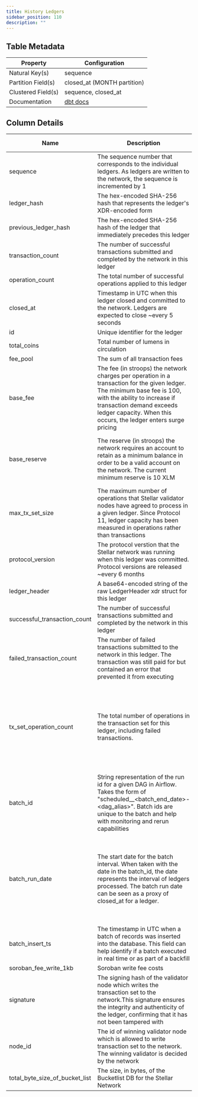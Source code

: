```yaml
---
title: History Ledgers
sidebar_position: 110
description: ""
---
```


<div className="scoped-data-dictionary-table">

## Table Metadata

| Property | Configuration |
| --- | --- |
| Natural Key(s) | sequence |
| Partition Field(s) | closed_at (MONTH partition) |
| Clustered Field(s) | sequence, closed_at |
| Documentation | [dbt docs](http://www.stellar-dbt-docs.com/#!/source/source.stellar_dbt_public.crypto_stellar.history_ledgers) |

## Column Details

| Name | Description | Data Type | Domain Values | Required? | Notes |
| --- | --- | --- | --- | --- | --- |
| sequence | The sequence number that corresponds to the individual ledgers. As ledgers are written to the network, the sequence is incremented by 1 | integer |  | Yes |  |
| ledger_hash | The hex-encoded SHA-256 hash that represents the ledger's XDR-encoded form | string |  | Yes |  |
| previous_ledger_hash | The hex-encoded SHA-256 hash of the ledger that immediately precedes this ledger | string |  | No |  |
| transaction_count | The number of successful transactions submitted and completed by the network in this ledger | integer |  | Yes | Defaults to 0 |
| operation_count | The total number of successful operations applied to this ledger | integer |  | Yes | Defaults to 0 |
| closed_at | Timestamp in UTC when this ledger closed and committed to the network. Ledgers are expected to close ~every 5 seconds | timestamp |  | Yes |  |
| id | Unique identifier for the ledger | integer |  | Yes |  |
| total_coins | Total number of lumens in circulation | integer |  | Yes |  |
| fee_pool | The sum of all transaction fees | integer |  | Yes |  |
| base_fee | The fee (in stroops) the network charges per operation in a transaction for the given ledger. The minimum base fee is 100, with the ability to increase if transaction demand exceeds ledger capacity. When this occurs, the ledger enters surge pricing | integer |  | Yes | The stroop is the fractional representation of a lumen (XLM). 1 stroop is 0.0000001 XLM. |
| base_reserve | The reserve (in stroops) the network requires an account to retain as a minimum balance in order to be a valid account on the network. The current minimum reserve is 10 XLM | integer | 5000000 100000000 | Yes | The stroop is the fractional representation of a lumen (XLM). 1 stroop is 0.0000001 XLM. |
| max_tx_set_size | The maximum number of operations that Stellar validator nodes have agreed to process in a given ledger. Since Protocol 11, ledger capacity has been measured in operations rather than transactions | integer | 50 - original max 500 1000 - current max | Yes |  |
| protocol_version | The protocol verstion that the Stellar network was running when this ledger was committed. Protocol versions are released ~every 6 months | integer | integers 1 - 19 (will increment) | Yes | Defaults to 0 |
| ledger_header | A base64-encoded string of the raw LedgerHeader xdr struct for this ledger | bytes |  | No |  |
| successful_transaction_count | The number of successful transactions submitted and completed by the network in this ledger | integer |  | No |  |
| failed_transaction_count | The number of failed transactions submitted to the network in this ledger. The transaction was still paid for but contained an error that prevented it from executing | integer |  | No |  |
| tx_set_operation_count | The total number of operations in the transaction set for this ledger, including failed transactions. | integer |  | No | Transactions on Stellar are atomic. If one of the operations within a transaction set fails, the entire transaction will failed, including any other operations. |
| batch_id | String representation of the run id for a given DAG in Airflow. Takes the form of "scheduled\_\_\<batch_end_date>-\<dag_alias>". Batch ids are unique to the batch and help with monitoring and rerun capabilities | string |  | Yes |  |
| batch_run_date | The start date for the batch interval. When taken with the date in the batch_id, the date represents the interval of ledgers processed. The batch run date can be seen as a proxy of closed_at for a ledger. | datetime |  | Yes | The table is partitioned on batch_run_date. It is recommended to always include the batch_run_date in the filter if possible to help reduce query cost. |
| batch_insert_ts | The timestamp in UTC when a batch of records was inserted into the database. This field can help identify if a batch executed in real time or as part of a backfill | timestamp |  | Yes |  |
| soroban_fee_write_1kb | Soroban write fee costs | integer |  | No |  |
| signature | The signing hash of the validator node which writes the transaction set to the network.This signature ensures the integrity and authenticity of the ledger, confirming that it has not been tampered with | string |  | Yes |  |
| node_id | The id of winning validator node which is allowed to write transaction set to the network. The winning validator is decided by the network | string |  | Yes |  |
| total_byte_size_of_bucket_list | The size, in bytes, of the Bucketlist DB for the Stellar Network | integer |  | Yes |  |

</div>
